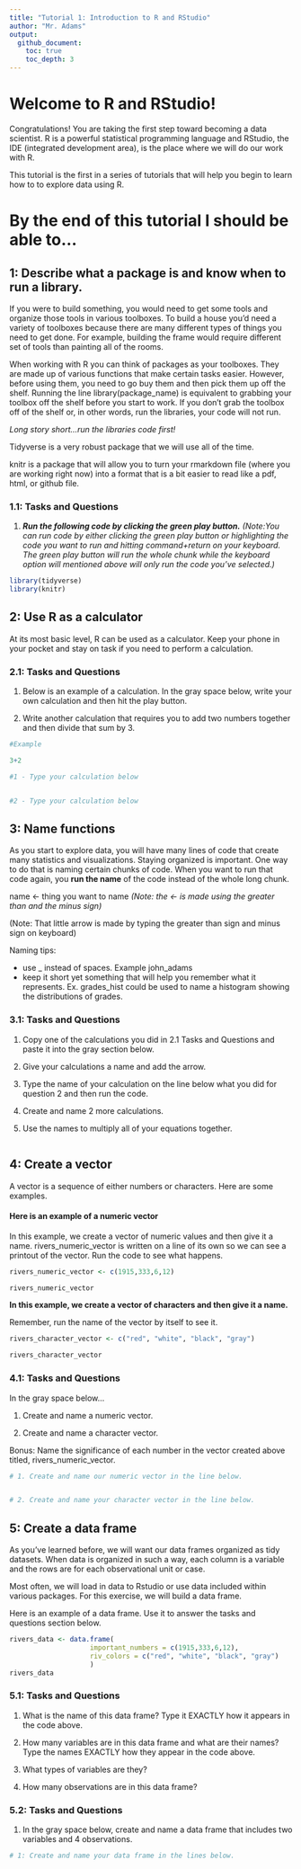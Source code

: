 ```yaml
---
title: "Tutorial 1: Introduction to R and RStudio"
author: "Mr. Adams"
output: 
  github_document:
    toc: true
    toc_depth: 3
---
```


# Welcome to R and RStudio!

Congratulations! You are taking the first step toward becoming a data scientist. R is a powerful statistical programming language and RStudio, the IDE (integrated development area), is the place where we will do our work with R.

This tutorial is the first in a series of tutorials that will help you begin to learn how to to explore data using R.

# By the end of this tutorial I should be able to...

## 1: Describe what a package is and know when to run a library.

If you were to build something, you would need to get some tools and organize those tools in various toolboxes. To build a house you'd need a variety of toolboxes because there are many different types of things you need to get done. For example, building the frame would require different set of tools than painting all of the rooms.

When working with R you can think of packages as your toolboxes. They are made up of various functions that make certain tasks easier. However, before using them, you need to go buy them and then pick them up off the shelf. Running the line library(package_name) is equivalent to grabbing your toolbox off the shelf before you start to work. If you don't grab the toolbox off of the shelf or, in other words, run the libraries, your code will not run.

*Long story short...run the libraries code first!*

Tidyverse is a very robust package that we will use all of the time.

knitr is a package that will allow you to turn your rmarkdown file (where you are working right now) into a format that is a bit easier to read like a pdf, html, or github file.

### 1.1: Tasks and Questions

1.  ***Run the following code by clicking the green play button.** (Note:You can run code by either clicking the green play button or highlighting the code you want to run and hitting command+return on your keyboard. The green play button will run the whole chunk while the keyboard option will mentioned above will only run the code you've selected.)*

```r
library(tidyverse)
library(knitr)
```

## 2: Use R as a calculator

At its most basic level, R can be used as a calculator. Keep your phone in your pocket and stay on task if you need to perform a calculation.

### 2.1: Tasks and Questions

1.  Below is an example of a calculation. In the gray space below, write your own calculation and then hit the play button.

2.  Write another calculation that requires you to add two numbers together and then divide that sum by 3.

```r
#Example

3+2

#1 - Type your calculation below


#2 - Type your calculation below


```

## 3: Name functions

As you start to explore data, you will have many lines of code that create many statistics and visualizations. Staying organized is important. One way to do that is naming certain chunks of code. When you want to run that code again, you **run the name** of the code instead of the whole long chunk.

name \<- thing you want to name *(Note: the \<- is made using the greater than and the minus sign)*

(Note: That little arrow is made by typing the greater than sign and minus sign on keyboard)

Naming tips:

-   use \_ instead of spaces. Example john_adams
-   keep it short yet something that will help you remember what it represents. Ex. grades_hist could be used to name a histogram showing the distributions of grades.

### 3.1: Tasks and Questions

1.  Copy one of the calculations you did in 2.1 Tasks and Questions and paste it into the gray section below.

2.  Give your calculations a name and add the arrow.

3.  Type the name of your calculation on the line below what you did for question 2 and then run the code.

4.  Create and name 2 more calculations.

5.  Use the names to multiply all of your equations together.

```r



```

## 4: Create a vector

A vector is a sequence of either numbers or characters. Here are some examples.

#### Here is an example of a numeric vector

In this example, we create a vector of numeric values and then give it a name. rivers_numeric_vector is written on a line of its own so we can see a printout of the vector. Run the code to see what happens.

```r

rivers_numeric_vector <- c(1915,333,6,12)

rivers_numeric_vector
```

**In this example, we create a vector of characters and then give it a name.**

Remember, run the name of the vector by itself to see it.

```r

rivers_character_vector <- c("red", "white", "black", "gray")

rivers_character_vector
```

### 4.1: Tasks and Questions

In the gray space below...

1.  Create and name a numeric vector.

2.  Create and name a character vector.

Bonus: Name the significance of each number in the vector created above titled, rivers_numeric_vector.

```r
# 1. Create and name our numeric vector in the line below. 


# 2. Create and name your character vector in the line below.
```

## 5: Create a data frame

As you've learned before, we will want our data frames organized as tidy datasets. When data is organized in such a way, each column is a variable and the rows are for each observational unit or case.

Most often, we will load in data to Rstudio or use data included within various packages. For this exercise, we will build a data frame.

Here is an example of a data frame. Use it to answer the tasks and questions section below.

```r
rivers_data <- data.frame(
                    important_numbers = c(1915,333,6,12),
                    riv_colors = c("red", "white", "black", "gray")
                    )
rivers_data
```

### 5.1: Tasks and Questions

1.  What is the name of this data frame? Type it EXACTLY how it appears in the code above.

2.  How many variables are in this data frame and what are their names? Type the names EXACTLY how they appear in the code above.

3.  What types of variables are they?

4.  How many observations are in this data frame?

### 5.2: Tasks and Questions

1.  In the gray space below, create and name a data frame that includes two variables and 4 observations.

```r
# 1: Create and name your data frame in the lines below.



```
